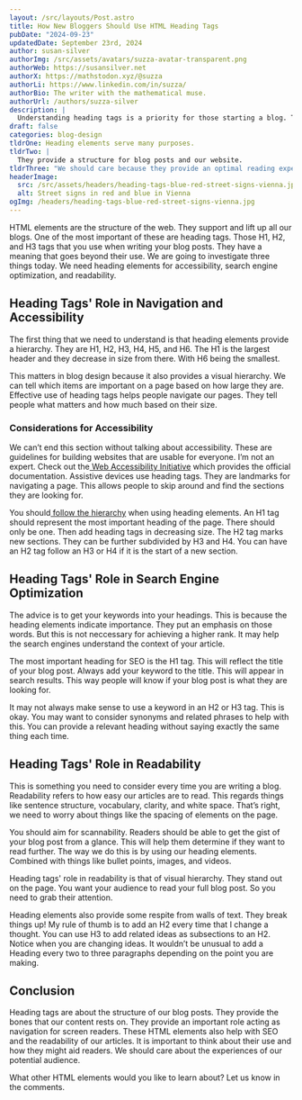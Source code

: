 ```yaml
---
layout: /src/layouts/Post.astro
title: How New Bloggers Should Use HTML Heading Tags
pubDate: "2024-09-23"
updatedDate: September 23rd, 2024
author: susan-silver
authorImg: /src/assets/avatars/suzza-avatar-transparent.png
authorWeb: https://susansilver.net
authorX: https://mathstodon.xyz/@suzza
authorLi: https://www.linkedin.com/in/suzza/
authorBio: The writer with the mathematical muse.
authorUrl: /authors/suzza-silver
description: |
  Understanding heading tags is a priority for those starting a blog. These HTML elements add structure to your blog posts while also providing readability and search engine optimization.
draft: false
categories: blog-design
tldrOne: Heading elements serve many purposes.
tldrTwo: |
  They provide a structure for blog posts and our website.
tldrThree: "We should care because they provide an optimal reading experience. "
headerImage:
  src: /src/assets/headers/heading-tags-blue-red-street-signs-vienna.jpg
  alt: Street signs in red and blue in Vienna
ogImg: /headers/heading-tags-blue-red-street-signs-vienna.jpg
---
```


HTML elements are the structure of the web. They support and lift up all our blogs. One of the most important of these are heading tags. Those H1, H2, and H3 tags that you use when writing your blog posts. They have a meaning that goes beyond their use. We are going to investigate three things today. We need heading elements for accessibility, search engine optimization, and readability.

## Heading Tags' Role in Navigation and Accessibility

The first thing that we need to understand is that heading elements provide a hierarchy. They are H1, H2, H3, H4, H5, and H6. The H1 is the largest header and they decrease in size from there. With H6 being the smallest.

This matters in blog design because it also provides a visual hierarchy. We can tell which items are important on a page based on how large they are. Effective use of heading tags helps people navigate our pages. They tell people what matters and how much based on their size.

### Considerations for Accessibility

We can’t end this section without talking about accessibility. These are guidelines for building websites that are usable for everyone. I’m not an expert. Check out the[ Web Accessibility Initiative](https://www.w3.org/WAI/) which provides the official documentation. Assistive devices use heading tags. They are landmarks for navigating a page. This allows people to skip around and find the sections they are looking for.

You should[ follow the hierarchy](https://www.w3.org/WAI/tutorials/page-structure/headings/) when using heading elements. An H1 tag should represent the most important heading of the page. There should only be one. Then add heading tags in decreasing size. The H2 tag marks new sections. They can be further subdivided by H3 and H4. You can have an H2 tag follow an H3 or H4 if it is the start of a new section.

## Heading Tags' Role in Search Engine Optimization

The advice is to get your keywords into your headings. This is because the heading elements indicate importance. They put an emphasis on those words. But this is not neccessary for achieving a higher rank. It may help the search engines understand the context of your article.

The most important heading for SEO is the H1 tag. This will reflect the title of your blog post. Always add your keyword to the title. This will appear in search results. This way people will know if your blog post is what they are looking for.

It may not always make sense to use a keyword in an H2 or H3 tag. This is okay. You may want to consider synonyms and related phrases to help with this. You can provide a relevant heading without saying exactly the same thing each time.

## Heading Tags' Role in Readability

This is something you need to consider every time you are writing a blog. Readability refers to how easy our articles are to read. This regards things like sentence structure, vocabulary, clarity, and white space. That’s right, we need to worry about things like the spacing of elements on the page.

You should aim for scannability. Readers should be able to get the gist of your blog post from a glance. This will help them determine if they want to read further. The way we do this is by using our heading elements. Combined with things like bullet points, images, and videos.

Heading tags' role in readability is that of visual hierarchy. They stand out on the page. You want your audience to read your full blog post. So you need to grab their attention.

Heading elements also provide some respite from walls of text. They break things up! My rule of thumb is to add an H2 every time that I change a thought. You can use H3 to add related ideas as subsections to an H2. Notice when you are changing ideas. It wouldn’t be unusual to add a Heading every two to three paragraphs depending on the point you are making.

## Conclusion

Heading tags are about the structure of our blog posts. They provide the bones that our content rests on. They provide an important role acting as navigation for screen readers. These HTML elements also help with SEO and the readability of our articles. It is important to think about their use and how they might aid readers. We should care about the experiences of our potential audience.

What other HTML elements would you like to learn about? Let us know in the comments.
